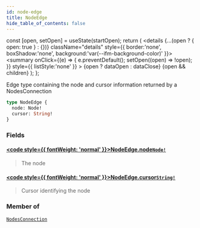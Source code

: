```yaml
---
id: node-edge
title: NodeEdge
hide_table_of_contents: false
---
```







  const [open, setOpen] = useState(startOpen);
  return (
    <details {...(open ? { open: true } : {})} className="details" style={{ border:'none', boxShadow:'none', background:'var(--ifm-background-color)' }}>
      <summary
        onClick={(e) => {
          e.preventDefault();
          setOpen((open) => !open);
        }}
        style={{ listStyle:'none' }}
      >
      {open ? dataOpen : dataClose}
      </summary>
      {open && children}
    </details>
  );
};




Edge type containing the node and cursor information returned by a NodesConnection


```graphql
type NodeEdge {
  node: Node!
  cursor: String!
}
```


### Fields

#### [<code style={{ fontWeight: 'normal' }}>NodeEdge.<b>node</b></code>](#)<Bullet />[`Node!`](/testnet/api/graphql/objects/node) <Badge class="secondary" text="non-null"/> <Badge class="secondary" text="object"/>
> The node
> 

#### [<code style={{ fontWeight: 'normal' }}>NodeEdge.<b>cursor</b></code>](#)<Bullet />[`String!`](/testnet/api/graphql/scalars/string) <Badge class="secondary" text="non-null"/> <Badge class="secondary" text="scalar"/>
> Cursor identifying the node
> 



### Member of

[`NodesConnection`](/testnet/api/graphql/objects/nodes-connection)  <Badge class="secondary" text="object"/>

